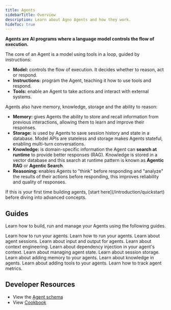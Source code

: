 ```yaml
---
title: Agents
sidebarTitle: Overview
description: Learn about Agno Agents and how they work.
hideToc: true
---
```


**Agents are AI programs where a language model controls the flow of execution.**

The core of an Agent is a model using tools in a loop, guided by instructions:

- **Model:** controls the flow of execution. It decides whether to reason, act or respond.
- **Instructions:** program the Agent, teaching it how to use tools and respond.
- **Tools:** enable an Agent to take actions and interact with external systems.

Agents also have memory, knowledge, storage and the ability to reason:

- **Memory:** gives Agents the ability to store and recall information from previous interactions, allowing them to learn and improve their responses.
- **Storage:** is used by Agents to save session history and state in a database. Model APIs are stateless and storage makes Agents stateful, enabling multi-turn conversations.
- **Knowledge:** is domain-specific information the Agent can **search at runtime** to provide better responses (RAG). Knowledge is stored in a vector database and this search at runtime pattern is known as **Agentic RAG** or **Agentic Search**.
- **Reasoning:** enables Agents to "think" before responding and "analyze" the results of their actions before responding, this improves reliability and quality of responses.

<Tip>
  If this is your first time building agents, [start
  here](/introduction/quickstart) before diving into advanced concepts.
</Tip>

## Guides

Learn how to build, run and manage your Agents using the following guides.

<CardGroup cols={2}>
  <Card
    title="Building Agents"
    icon="wrench"
    iconType="duotone"
    href="/concepts/agents/building-agents"
  >
    Learn how to run your agents.
  </Card>
  <Card
    title="Running Agents"
    icon="user-robot"
    iconType="duotone"
    href="/concepts/agents/running-agents"
  >
    Learn how to run your agents.
  </Card>
  <Card
    title="Agent Sessions"
    icon="comments"
    iconType="duotone"
    href="/concepts/agents/sessions"
  >
    Learn about agent sessions.
  </Card>
  <Card
    title="Input & Output"
    icon="fire"
    iconType="duotone"
    href="/concepts/agents/input-output"
  >
    Learn about input and output for agents.
  </Card>
  <Card
    title="Context Engineering"
    icon="file-lines"
    iconType="duotone"
    href="/concepts/agents/context"
  >
    Learn about context engineering.
  </Card>
  <Card
    title="Dependencies"
    icon="brackets-curly"
    iconType="duotone"
    href="/concepts/agents/dependencies"
  >
    Learn about dependency injection in your agent's context.
  </Card>
  <Card
    title="Agent State"
    icon="crystal-ball"
    iconType="duotone"
    href="/concepts/agents/state"
  >
    Learn about managing agent state.
  </Card>
  <Card
    title="Agent Storage"
    icon="database"
    iconType="duotone"
    href="/concepts/agents/storage"
  >
    Learn about session storage.
  </Card>
  <Card
    title="Memory"
    icon="head-side-brain"
    iconType="duotone"
    href="/concepts/agents/memory"
  >
    Learn about adding memory to your agents.
  </Card>
  <Card
    title="Knowledge"
    icon="books"
    iconType="duotone"
    href="/concepts/agents/knowledge"
  >
    Learn about knowledge in agents.
  </Card>
  <Card
    title="Tools"
    icon="wrench"
    iconType="duotone"
    href="/concepts/agents/tools"
  >
    Learn about adding tools to your agents.
  </Card>
  <Card
    title="Agent Metrics"
    icon="chart-line"
    iconType="duotone"
    href="/concepts/agents/metrics"
  >
    Learn how to track agent metrics.
  </Card>
</CardGroup>

## Developer Resources

- View the [Agent schema](/reference/agents/agent)
- View [Cookbook](https://github.com/agno-agi/agno/tree/main/cookbook/agents/README.md)
